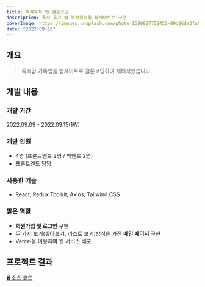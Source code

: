 ```yaml
---
title: 북적북적 앱 클론코딩
description: 독서 후기 앱 북적북적을 웹사이트로 구현
coverImage: https://images.unsplash.com/photo-1580927752452-89d86da3fa0a?ixlib=rb-1.2.1&ixid=MnwxMjA3fDB8MHxwaG90by1wYWdlfHx8fGVufDB8fHx8&auto=format&fit=crop&w=480&q=50
date: "2022-09-16"
---
```


## 개요

> 독후감 기록앱을 웹사이트로 클론코딩하여 재해석했습니다.

## 개발 내용

### 개발 기간

2022.09.09 - 2022.09.15(1W)

### 개발 인원

- 4명 (프론트엔드 2명 / 백엔드 2명)
- 프론트엔드 담당

### 사용한 기술

- React, Redux Toolkit, Axios, Tailwind CSS

### 맡은 역할

- **회원가입 및 로그인** 구현
- 두 가지 보기(쌓아보기, 리스트 보기)방식을 가진 **메인 페이지** 구현
- Vercel을 이용하여 웹 서비스 배포

## 프로젝트 결과

[🖥️ 소스 코드](https://github.com/bookbookw71/3team_FE)
